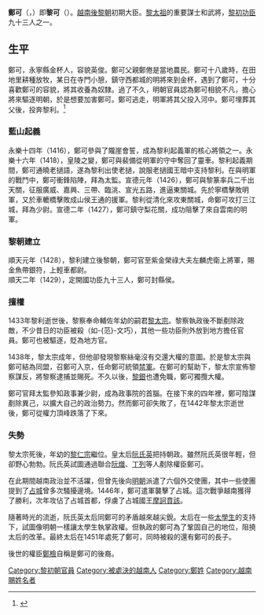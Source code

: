 '''鄭可'''（{{vie|v='''Trịnh Khả'''|hn=鄭可}}，{{bd|1403年||1451年||catIdx=T}}）即'''黎可'''（{{vie|v=Lê Khả|hn=黎可}}）。[[越南|越南]][[後黎朝|後黎朝]]初期大臣。[[黎太祖|黎太祖]]的重要謀士和武將，[[黎初功臣|黎初功臣]]九十三人之一。

== 生平 ==

鄭可，永寧縣金杯人，容貌英俊。鄭可父親鄭倦是當地農民。鄭可十八歲時，在田地里耕種放牧，某日在寺門小憩，鎮守西都城的明將來到金杯，遇到了鄭可，十分喜歡鄭可的容貌，將其收養為奴隸。過了不久，明朝官員認為鄭可相貌不凡，擔心將來驅逐明朝，於是想要加害鄭可。鄭可逃走，明軍將其父投入河中。鄭可埋葬其父後，投奔黎利。<ref>{{cite book |author1=潘輝注 |title=曆朝憲章類志 |pages=卷九，鄭可傳}}</ref>

=== 藍山起義 ===
永樂十四年（1416），鄭可參與了隴崖會誓，成為黎利起義軍的核心將領之一。永樂十六年（1418），皇陵之變，鄭可與裴備從明軍的守中奪回了靈車。黎利起義期間，鄭可通曉老撾語，遂為黎利出使老撾，說服老撾國王暗中支持黎利。在與明軍的戰鬥中，鄭可衝鋒陷陣，拜為太監。宣德元年（1426），鄭可與黎篆率兵二千出天關，征服廣威、嘉興、三帶、臨洮、宣光五路，進逼東關城。先於寧橋擊敗明軍，又於車轆橋擊敗成山侯王通的援軍。黎利從清化來攻東關城，命鄭可攻打三江城，拜為少尉。宣德二年（1427），鄭可鎮守梨花關，成功阻擊了來自雲南的明軍。
=== 黎朝建立 ===
順天元年（1428），黎利建立後黎朝，鄭可官至紫金榮祿大夫左麟虎衛上將軍，賜金魚帶銀符，上輕車都尉。<br>
順天二年（1429），定開國功臣九十三人，鄭可封縣侯。

=== 擅權 ===

1433年黎利逝世後，黎察奉命輔佐年幼的嗣君[[黎太宗|黎太宗]]。黎察執政後不斷剷除政敵，不少昔日的功臣被殺（如-{范}-文巧），其他一些功臣則外放到地方擔任官員。鄭可也被驅逐，貶為地方官。

1438年，黎太宗成年，但他卻發現黎察絲毫沒有交還大權的意圖。於是黎太宗與鄭可結為同盟，召鄭可入京，任命鄭可統領[[禁軍|禁軍]]。在鄭可的幫助下，黎太宗宣佈黎察謀反，將黎察逮捕並賜死。不久以後，[[黎銀|黎銀]]也遭免職，鄭可獨攬大權。

鄭可官拜太監參知政事兼少尉，成為政事院的首腦。在接下來的四年裡，鄭可陰謀剷除異己，以擴大自己的政治勢力。然而鄭可卻失敗了，在1442年黎太宗逝世後，鄭可從權力頂峰跌落了下來。

=== 失勢 ===

黎太宗死後，年幼的[[黎仁宗|黎仁宗]]繼位。皇太后[[阮氏英|阮氏英]]把持朝政。雖然阮氏英很年輕，但卻野心勃勃。阮氏英試圖通過聯合[[阮熾|阮熾]]、[[丁列|丁列]]等人剷除權臣鄭可。

在此期間越南政治並不活躍，但曾先後向[[明朝|明朝]]派遣了六個外交使團，其中一些使團提到了[[占城|占城]]曾多次騷擾邊境。1446年，鄭可遣軍襲擊了占城。這次戰爭越南獲得了勝利，次年攻佔了占城首都，俘虜了占城國王[[摩訶賁該|摩訶賁該]]。

隨著時光的流逝，阮氏英太后同鄭可的矛盾越來越尖銳。太后在一些[[太學生|太學生]]的支持下，試圖像明朝一樣讓太學生執掌政權。但執政的鄭可為了鞏固自己的地位，阻撓太后的改革。最終太后在1451年處死了鄭可，同時被殺的還有鄭可的長子。

後世的權臣[[鄭檢|鄭檢]]自稱是鄭可的後裔。

{{藍山起義}}

[[Category:黎初朝官員|Category:黎初朝官員]]
[[Category:被處決的越南人|Category:被處決的越南人]]
[[Category:鄭姓|Category:鄭姓]]
[[Category:越南賜姓名者|Category:越南賜姓名者]]